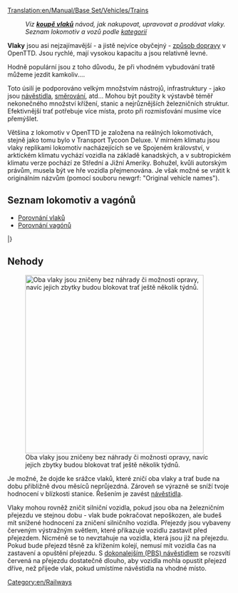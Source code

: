 [[Translation:en/Manual/Base Set/Vehicles/Trains]]
{{cs/překlad|origin= Trains
|from  = en
|to    = cs
|Percentage = 80
}}{{cs/Obsah}}
:''Viz '''[[en/Manual/Buying trains|koupě vlaků]]''' návod, jak nakupovat, upravovat a prodávat vlaky.''
:''Seznam lokomotiv a vozů podle [[:Category:en/Trains|kategorií]]''

'''Vlaky''' jsou asi nejzajímavější - a jistě nejvíce obyčejný - [[en/Vehicles| způsob dopravy]] v OpenTTD. Jsou rychlé, mají vysokou kapacitu a jsou relativně levné.

Hodně populární jsou z toho důvodu, že při vhodném vybudování tratě můžeme jezdit kamkoliv....

Toto úsilí je podporováno velkým množstvím nástrojů, infrastruktury - jako jsou [[cs/Manual/Signály|návěstidla]], [[cs/Manual/Směrování|směrování]], atd...  Mohou být použity k výstavbě téměř nekonečného množství křížení, stanic a nejrůznějších železničních struktur. Efektivnější trať potřebuje více místa, proto při rozmisťování musíme více přemýšlet.

Většina z lokomotiv v OpenTTD je založena na reálných lokomotivách, stejně jako tomu bylo v Transport Tycoon Deluxe. V mírném klimatu jsou vlaky replikami lokomotiv nacházejících se ve Spojeném království, v arktickém klimatu vychází vozidla na základě kanadských, a v subtropickém klimatu verze pochází ze Střední a Jižní Ameriky. Bohužel, kvůli autorským právům, musela být ve  hře vozidla přejmenována. Je však možné se vrátit k originálním názvům (pomocí souboru newgrf: "Original vehicle names").

==Seznam lokomotiv a vagónů==

* [[en/Manual/Base Set/Vehicles/Train Comparison|Porovnání vlaků]]
* [[en/Manual/Base Set/Vehicles/Carriages Comparison|Porovnání vagónů]]

{{en/VehicleTable/Start}}
{{en/VehicleTable/Header|Parní}}
{{en/VehicleTable/Row|
*[[File:en/Kirbypaultank.png|Kirby Paul Tank Engine]] [[en/Manual/Base Set/Vehicles/Kirby Paul Tank]]
*[[File:en/Chaneyjubilee.png|Chaney "Jubilee" Engine]] [[en/Manual/Base Set/Vehicles/Chaney "Jubilee"]]
*[[File:en/Ginzua4.png|Ginzu "A4" Engine]] [[en/Manual/Base Set/Vehicles/Ginzu "A4"]]
*[[File:en/Sh8p.png|SH "8P" Engine]] [[en/Manual/Base Set/Vehicles/SH "8P"]]
|
*[[File:en/Wills280.png|Wills 2-8-0 Engine]] [[en/Manual/Base Set/Vehicles/Wills 2-8-0]]
|
*[[File:en/Wills280.png|Wills 2-8-0 Engine]] [[en/Manual/Base Set/Vehicles/Wills 2-8-0]]
|
*[[File:en/Powernautchoochoo.png|Ploddyphut Choo-Choo Engine]] [[en/Manual/Base Set/Vehicles/Ploddyphut Choo-Choo]]
*[[File:en/Ploddyphutchoochoo.png|Powernaut Choo-Choo Engine]] [[en/Manual/Base Set/Vehicles/Powernaut Choo-Choo]]
*[[File:en/Mightymoverchoochoo.png|Might Mover Choo-Choo Engine]] [[en/Manual/Base Set/Vehicles/Mightymover Choo-Choo]]
}}
{{en/VehicleTable/Header|Dieselové}}
{{en/VehicleTable/Row|
*[[File:en/Manleymoreldmu.png|Manley-Morel DMU Engine]] [[en/Manual/Base Set/Vehicles/Manley-Morel DMU]]
*[[File:en/Shhendry25.png|SH/Hendry "25" Engine]] [[en/Manual/Base Set/Vehicles/SH/Hendry "25"]]
*[[File:en/Floss47.png|Floss "47" Engine]] [[en/Manual/Base Set/Vehicles/Floss "47"]]
*[[File:en/Uu37.png|UU "37" Engine]] [[en/Manual/Base Set/Vehicles/UU "37"]]
*[[File:en/Sh125.png|SH "125" Engine]] [[en/Manual/Base Set/Vehicles/SH "125"]]
*[[File:en/Dash.png|"Dash" Engine]] [[en/Manual/Base Set/Vehicles/Dash|"Dash"]]
|
*[[File:en/Mjs250.png|MJS 250 Engine]] [[en/Manual/Base Set/Vehicles/MJS250]]
*[[File:en/Kelling3100.png|Kelling 3100 Engine]] [[en/Manual/Base Set/Vehicles/Kelling 3100]]
*[[File:en/Cs4000.png|CS4000 Engine]] [[en/Manual/Base Set/Vehicles/CS4000]]
*[[File:en/Cs2400.png|CS2400 Engine]] [[en/Manual/Base Set/Vehicles/CS2400]]
*[[File:en/Mjs1000.png|MJS 1000 Engine]] [[en/Manual/Base Set/Vehicles/MJS 1000]]
*[[File:en/Centennial.png|Centennial Engine]] [[en/Manual/Base Set/Vehicles/Centennial]]
*[[File:en/Turnerturbo.png|Turner Turbo]] [[en/Manual/Base Set/Vehicles/Turner Turbo]]
|
*[[File:en/Mjs250.png|MJS 250 Engine]] [[en/Manual/Base Set/Vehicles/MJS250]]
*[[File:en/Kelling3100.png|Kelling 3100 Engine]] [[en/Manual/Base Set/Vehicles/Kelling 3100]]
*[[File:en/Cs4000.png|CS4000 Engine]] [[en/Manual/Base Set/Vehicles/CS4000]]
*[[File:en/Cs2400.png|CS2400 Engine]] [[en/Manual/Base Set/Vehicles/CS2400]]
*[[File:en/Mjs1000.png|MJS 1000 Engine]] [[en/Manual/Base Set/Vehicles/MJS 1000]]
*[[File:en/Centennial.png|Centennial Engine]] [[en/Manual/Base Set/Vehicles/Centennial]]
*[[File:en/Turnerturbo.png|Turner Turbo]] [[en/Manual/Base Set/Vehicles/Turner Turbo]]
|
*[[File:en/Ploddyphutdiesel.png|Ploddyphut Diesel]] [[en/Manual/Base Set/Vehicles/Ploddyphut Diesel]]
*[[File:en/Powernautdiesel.png|Powernaut Diesel]] [[en/Manual/Base Set/Vehicles/Powernaut Diesel]]
}}
{{en/VehicleTable/Header|Elektrické}}
{{en/VehicleTable/Row|
*[[File:en/Sh30.png|SH "30" Engine]] [[en/Manual/Base Set/Vehicles/SH "30"]]
*[[File:en/Sh40.png|SH "40" Engine]] [[en/Manual/Base Set/Vehicles/SH "40"]]
*[[File:en/Tim.png|"T.I.M" Engine]] [[en/Manual/Base Set/Vehicles/T.I.M.|"T.I.M."]]
*[[File:en/Asiastar.png|"Asiastar" Engine]] [[en/Manual/Base Set/Vehicles/AsiaStar|"AsiaStar"]]
|
None
|
None
|
None
}}
{{en/VehicleTable/Header|Monorail}}
{{en/VehicleTable/Row|
*[[File:en/X2001.png|X2001 Monorail Engine]] [[en/Manual/Base Set/Vehicles/X2001|'X2001']]
*[[File:en/Millenniumz1.png|Milennium 'Z1' Monorail Engine]] [[en/Manual/Base Set/Vehicles/Millennium Z1|'Millennium Z1']]
|
*[[File:en/X2001.png|X2001 Monorail Engine]] [[en/Manual/Base Set/Vehicles/X2001|'X2001']]
*[[File:en/Millenniumz1.png|Milennium 'Z1' Monorail Engine]] [[en/Manual/Base Set/Vehicles/Millennium Z1|'Millennium Z1']]
|
*[[File:en/X2001.png|X2001 Monorail Engine]] [[en/Manual/Base Set/Vehicles/X2001|'X2001']]
*[[File:en/Millenniumz1.png|Milennium 'Z1' Monorail Engine]] [[en/Manual/Base Set/Vehicles/Millennium Z1|'Millennium Z1']]
|
*[[File:en/Wizzowowz99.png|Wizzowow 'Z99' Monorail Engine]] [[en/Manual/Base Set/Vehicles/Wizzowow Z99]]
}}
{{en/VehicleTable/Header|MagLev}}
{{en/VehicleTable/Row|
*[[File:en/Lev1leviathan.png|MagLev Engine 1: Leviathan]] [[en/Manual/Base Set/Vehicles/Lev1 'Leviathan']]
*[[File:en/Lev2cyclops.png|MagLev Engine 2: Cyclops]] [[en/Manual/Base Set/Vehicles/Lev2 'Cyclops']]
*[[File:en/Lev3pegasus.png|MagLev Engine 3: Pegasus]] [[en/Manual/Base Set/Vehicles/Lev3 'Pegasus']]
*[[File:en/Lev4chimaerarhead.png|MagLev Engine 4: Chimaera (front)]] [[en/Manual/Base Set/Vehicles/Lev4 'Chimaera']]
|
*[[File:en/Lev1leviathan.png|MagLev Engine 1: Leviathan]] [[en/Manual/Base Set/Vehicles/Lev1 'Leviathan']]
*[[File:en/Lev2cyclops.png|MagLev Engine 2: Cyclops]] [[en/Manual/Base Set/Vehicles/Lev2 'Cyclops']]
*[[File:en/Lev3pegasus.png|MagLev Engine 3: Pegasus]] [[en/Manual/Base Set/Vehicles/Lev3 'Pegasus']]
*[[File:en/Lev4chimaerarhead.png|MagLev Engine 4: Chimaera (front)]] [[en/Manual/Base Set/Vehicles/Lev4 'Chimaera']]
|
*[[File:en/Lev1leviathan.png|MagLev Engine 1: Leviathan]] [[en/Manual/Base Set/Vehicles/Lev1 'Leviathan']]
*[[File:en/Lev2cyclops.png|MagLev Engine 2: Cyclops]] [[en/Manual/Base Set/Vehicles/Lev2 'Cyclops']]
*[[File:en/Lev3pegasus.png|MagLev Engine 3: Pegasus]] [[en/Manual/Base Set/Vehicles/Lev3 'Pegasus']]
*[[File:en/Lev4chimaerarhead.png|MagLev Engine 4: Chimaera (front)]] [[en/Manual/Base Set/Vehicles/Lev4 'Chimaera']]
|
*[[File:en/Wizzowowrocketeer.png|Toyland Wizzowow Rocketeer]] [[en/Manual/Base Set/Vehicles/Wizzowow Rocketeer]]
}}
{{en/VehicleTable/Header|Vagóny}}
{{en/VehicleTable/Row|
*[[File:en/Passengercarriage.png|Standard Passenger Carriage]] [[en/Manual/Base Set/Vehicles/Passenger Carriage]]
*[[File:en/Mailvan.png|Standard Mail Van]] [[en/Manual/Base Set/Vehicles/Mail Van]]
*[[File:en/Coaltruck.png|Standard Coal Truck]] [[en/Coal Truck]]
*[[File:en/Oiltanker.png|Standard Oil Tanker]] [[en/Manual/Base Set/Vehicles/Oil Tanker]]
*[[File:en/Livestockvan.png|Standard Livestock Van]] [[en/Manual/Base Set/Vehicles/Livestock Van]]
*[[File:en/Goodsvan.png|Standard Goods Van]] [[en/Manual/Base Set/Vehicles/Goods Van]]
*[[File:en/Grainhopper.png|Standard Grain Hopper]] [[en/Manual/Base Set/Vehicles/Grain Hopper]]
*[[File:en/Woodtruck.png|Standard Wood Truck]] [[en/Manual/Base Set/Vehicles/Wood Truck]]
*[[File:en/Ironorehopper.png|Standard Iron Ore Hopper]] [[en/Manual/Base Set/Vehicles/Iron Ore Hopper]]
*[[File:en/Steeltruck.png|Standard Steel Truck]] [[en/Manual/Base Set/Vehicles/Steel Truck]]
*[[File:en/Armouredvan.png|Standard Armoured Van]] [[en/Manual/Base Set/Vehicles/Armoured Van]]
|
*[[File:en/Passengercarriagex.png|Tropical and Sub-arctic Passenger Carriage]] [[en/Manual/Base Set/Vehicles/Passenger Carriage]]
*[[File:en/Mailvan.png|Standard Mail Van]] [[en/Manual/Base Set/Vehicles/Mail Van]]
*[[File:en/Coaltruck.png|Standard Coal Truck]] [[en/Coal Truck]]
*[[File:en/Oiltanker.png|Standard Oil Tanker]] [[en/Manual/Base Set/Vehicles/Oil Tanker]]
*[[File:en/Livestockvan.png|Standard Livestock Van]] [[en/Manual/Base Set/Vehicles/Livestock Van]]
*[[File:en/Goodsvan.png|Standard Goods Van]] [[en/Manual/Base Set/Vehicles/Goods Van]]
*[[File:en/Grainhopper.png|Standard Grain Hopper]] [[en/Manual/Base Set/Vehicles/Grain Hopper]]
*[[File:en/Woodtruck.png|Standard Wood Truck]] [[en/Manual/Base Set/Vehicles/Wood Truck]]
*[[File:en/Armouredvan.png|Standard Armoured Van]] [[en/Manual/Base Set/Vehicles/Armoured Van]]
*[[File:en/Foodvan.png|Tropical and Sub-arctic Food Van]] [[en/Manual/Base Set/Vehicles/Food Van]]
*[[File:en/Papertruck.png|Tropical and Sub-arctic Paper Truck]] [[en/Manual/Base Set/Vehicles/Paper Truck]]
|
*[[File:en/Passengercarriagex.png|Tropical and Sub-arctic Passenger Carriage]] [[en/Manual/Base Set/Vehicles/Passenger Carriage]]
*[[File:en/Mailvan.png|Standard Mail Van]] [[en/Manual/Base Set/Vehicles/Mail Van]]
*[[File:en/Oiltanker.png|Standard Oil Tanker]] [[en/Manual/Base Set/Vehicles/Oil Tanker]]
*[[File:en/Goodsvan.png|Standard Goods Van]] [[en/Manual/Base Set/Vehicles/Goods Van]]
*[[File:en/Grainhopper.png|Standard Grain Hopper]] [[en/Manual/Base Set/Vehicles/Grain Hopper]]
*[[File:en/Woodtruck.png|Standard Wood Truck]] [[en/Manual/Base Set/Vehicles/Wood Truck]]
*[[File:en/Armouredvan.png|Standard Armoured Van]] [[en/Manual/Base Set/Vehicles/Armoured Van]]
*[[File:en/Foodvan.png|Tropical and Sub-arctic Food Van]] [[en/Manual/Base Set/Vehicles/Food Van]]
*[[File:en/Copperorehopper.png|Tropical Copper Ore Hopper]] [[en/Manual/Base Set/Vehicles/Copper Ore Hopper]]
*[[File:en/Watertanker.png|Tropical Water Tanker]] [[en/Manual/Base Set/Vehicles/Water Tanker]]
*[[File:en/Fruittruck.png|Tropical Fruit Truck]] [[en/Manual/Base Set/Vehicles/Fruit Truck]]
*[[File:en/Rubbertruck.png|Tropcial Rubber Truck]] [[en/Manual/Base Set/Vehicles/Rubber Truck]]
|
*[[File:en/Passengercarriagetoyland.png|Standard Passenger Carriage]] [[en/Manual/Base Set/Vehicles/Passenger Carriage]]
*[[File:en/Mailvanx.png|Standard Mail Van]] [[en/Manual/Base Set/Vehicles/Mail Van]]
*[[File:en/Sugartruck.png|Toyland Sugar Truck]] [[en/Manual/Base Set/Vehicles/Sugar Truck]]
*[[File:en/Candyflosshopper.png|Toyland Candyfloss Hopper]] [[en/Manual/Base Set/Vehicles/Candyfloss Hopper]]
*[[File:en/Toffeehopper.png|Toyland Toffee Hopper]] [[en/Manual/Base Set/Vehicles/Toffee Hopper]]
*[[File:en/Bubblevan.png|Toyland Bubble Van]] [[en/Manual/Base Set/Vehicles/Bubble Van]]
*[[File:en/Colatanker.png|Toyland Cola Tanker]] [[en/Manual/Base Set/Vehicles/Cola Tanker]]
*[[File:en/Sweetvan.png|Toyland Sweet Van]] [[en/Manual/Base Set/Vehicles/Sweet Van]]
*[[File:en/Toyvan.png|Toyland Toy Van]] [[en/Manual/Base Set/Vehicles/Toy Van]]
*[[File:en/Batterytruck.png|Toyland Battery Truck]] [[en/Manual/Base Set/Vehicles/Battery Truck]]
*[[File:en/Fuzzydrinktruck.png|Toyland Fuzzy Drink Truck]] [[en/Manual/Base Set/Vehicles/Fizzy Drink Truck]]
*[[File:en/Plastictruck.png|Toyland Plastic Truck]] [[en/Manual/Base Set/Vehicles/Plastic Truck]]
}}
|}

==Nehody==

[[File:en/ZnicenyVlak.png|thumb|400px|Oba vlaky jsou zničeny bez náhrady či možnosti opravy, navíc jejich zbytky budou blokovat trať ještě několik týdnů.]]

Je možné, že dojde ke srážce vlaků, které zničí oba vlaky a trať bude na dobu přibližně dvou měsíců neprůjezdná. Zároveň se výrazně se sníží tvoje hodnocení v blízkosti stanice. Řešením je zavést [[cs/Manual/Signály|návěstidla]].

Vlaky mohou rovněž zničit silniční vozidla, pokud jsou oba na železničním přejezdu ve stejnou dobu - vlak bude pokračovat nepoškozen, ale budeš mít snížené hodnocení za zničení silničního vozidla. Přejezdy jsou vybaveny červeným výstražným světlem, které přikazuje vozidlu zastavit před přejezdem. Nicméně se to nevztahuje na vozidla, která jsou již na přejezdu. Pokud bude přejezd těsně za křížením kolejí, nemusí mít vozidla čas na zastavení a opuštění přejezdu. S [[cs/Manual/Signály#Dokonalejší (PBS) návěstidlo | dokonalejším (PBS) návěstidlem]] se rozsvítí červená na přejezdu dostatečně dlouho, aby vozidla mohla opustit přejezd dříve, než přijede vlak, pokud umístíme návěstidla na vhodné místo.

[[Category:en/Railways]]